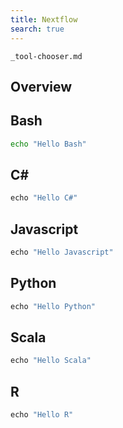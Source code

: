 ```yaml
---
title: Nextflow
search: true
---
```


``` include
_tool-chooser.md
```

## Overview

::: {.panel-tabset}
## Bash

```bash
echo "Hello Bash"
```

## C\#

```csharp
echo "Hello C#"
```

## Javascript

```javascript
echo "Hello Javascript"
```

## Python

```python
echo "Hello Python"
```

## Scala

```scala
echo "Hello Scala"
```

## R

```r
echo "Hello R"
```

:::